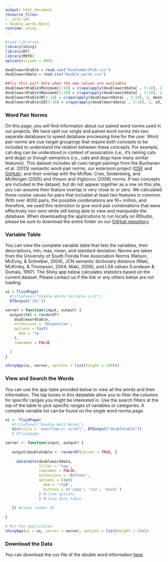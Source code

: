 ```yaml
---
output: html_document
resource_files:
- _site.yml
- double_words.Rproj
runtime: shiny
---
```

<p>

```r
#load libraries
library(shiny)
library(DT)
library(MOTE)
options(scipen = 999)

doublewordtable = read.csv("DoubleWordTab.csv")
doubleworddata = read.csv("double_words.csv")

##fix this part here when the new values are avaliable 
doublewordtable$Minimum[3:10] = c(apa(apply(doubleworddata[ , 3:10], 2, min, na.rm = T), 2))
doublewordtable$Maximum[3:10] = c(apa(apply(doubleworddata[ , 3:10], 2, max, na.rm = T), 2))
doublewordtable$M[3:10] = c(apa(apply(doubleworddata[ , 3:10], 2, mean, na.rm = T), 2))
doublewordtable$SD[3:10] = c(apa(apply(doubleworddata[ , 3:10], 2, sd, na.rm = T), 2))
```

### Word Pair Norms

On this page, you will find information about our paired word norms used in our projects. We have split our single and paired word norms into two separate databases to speed database processing time for the user. Word pair norms are cue-target groupings that require both concepts to be included to understand the relation between these concepts. For example, cat-dog can be understood in context of association (i.e., it's raining cats and dogs) or though semantics (i.e., cats and dogs have many similar features). This dataset includes all cues-target pairings from the Buchanan et al. (2013) semantic word-pair norms, our extension project ([OSF](https://osf.io/cjyzw/) and [GitHub](https://github.com/doomlab/Word-Norms-2)), and their overlap with the McRae, Cree, Seidenberg, and McNorgan (2005) and Vinson and Vigliocco (2008) norms. If two concepts are included in the dataset, but do not appear together as a row on this site, you can assume their feature overlap is very close to or zero. We calculated these cosine values for pairs that included at least two features in common. With over 4000 pairs, the possible combinations are 16+ million, and therefore, we used this restriction to give word pair combinations that were effectively non-zero while still being able to view and manipulate the database. When downloading the applications to run locally on RStudio, please be sure to download the entire folder on our [GitHub repository](https://github.com/doomlab/shiny-server/tree/master/wn_double).

### Variable Table

You can view the complete variable table that lists the variables, their descriptions, min, max, mean, and standard deviation. Norms are taken from the University of South Florida Free Association Norms (Nelson, McEvoy, & Schreiber, 2004), JCN semantic dictionary distance (Maki, McKinley, & Thompson, 2004; Maki, 2008), and LSA values (Landauer & Dumais, 1997). The Shiny app below calculates statistics based on the current dataset. Please contact us if the link or any others below are not loading. 

```r
ui = fluidPage(
  #titlePanel("Double Words Variable List"),
  DTOutput('tbl'))

server = function(input, output) {
  output$tbl = renderDT(
    doublewordtable, 
    extensions = 'Responsive',
    options = list(
      dom = 'tp'
    ),
    rownames = FALSE
    
  )
}

shinyApp(ui, server, options = list(height = 1050))
```

### View and Search the Words

You can use the app table provided below to view all the words and their information. The top boxes in this datatable allow you to filter the columns for specific ranges you might be interested in. Use the search filters at the top of the table to pick specific ranges of variables or categories. A complete variable list can be found on the single word norms page.

```r
ui <- fluidPage(
   #titlePanel("Double Word Norms"),
   div(style = 'overflow-x: scroll', DTOutput("doubletable"))
   ) #fluidpage

server <- function(input, output) {
   
   output$doubletable <- renderDT(server = TRUE, {
     
     datatable(doubleworddata,
               filter = 'top',
               rownames = FALSE,
               extensions = 'Buttons',
               options = list(
                 dom = 'rtpB',
                 buttons = c('copy', 'csv', 'excel')
               ) #close options
               ) #close data table 
     
   }) #close render DT
      
}

# Run the application 
shinyApp(ui = ui, server = server, options = list(height = 550))
```

### Download the Data

You can download the csv file of the double word information [here](https://github.com/doomlab/shiny-server/blob/master/wn_double/double_words.csv).